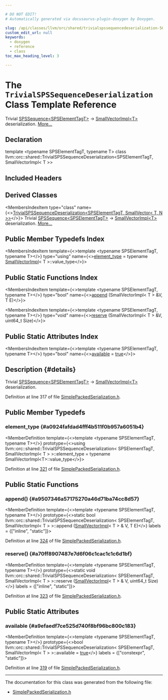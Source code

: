 ```yaml
---

# DO NOT EDIT!
# Automatically generated via docusaurus-plugin-doxygen by Doxygen.

slug: /api/classes/llvm/orc/shared/trivialspssequencedeserialization-50e0d7f1c41e4df8199f0418331b4143
custom_edit_url: null
keywords:
  - doxygen
  - reference
  - class
toc_max_heading_level: 3

---
```





# The `TrivialSPSSequenceDeserialization` Class Template Reference

<DoxygenPage pluginConfig={pluginConfig}>

Trivial <a href="/docs/api/classes/llvm/orc/shared/spssequence">SPSSequence&lt;SPSElementTagT&gt;</a> -&gt; <a href="/docs/api/classes/llvm/smallvectorimpl">SmallVectorImpl&lt;T&gt;</a> deserialization. <a href="#details">More...</a>

## Declaration

<CodeBlock>template &lt;typename SPSElementTagT, typename T&gt;
class llvm::orc::shared::TrivialSPSSequenceDeserialization&lt;SPSElementTagT, SmallVectorImpl&lt; T &gt;&gt;</CodeBlock>

## Included Headers

<IncludesList>
<IncludesListItem
  filePath="llvm/ExecutionEngine/Orc/Shared/SimplePackedSerialization.h"
  permalink="/docs/api/files/include/include/llvm/include/llvm/executionengine/include/llvm/executionengine/orc/include/llvm/executionengine/orc/shared/simplepackedserialization-h"
  isLocal="true" />
</IncludesList>

## Derived Classes

<MembersIndex>

<MembersIndexItem
  type="class"
  name={<><a href="/docs/api/classes/llvm/orc/shared/trivialspssequencedeserialization-f85231e1e53bc289879e23cdc9c8d11b">TrivialSPSSequenceDeserialization&lt;SPSElementTagT, SmallVector&lt; T, N &gt;&gt;</a></>}>
Trivial <a href="/docs/api/classes/llvm/orc/shared/spssequence">SPSSequence&lt;SPSElementTagT&gt;</a> -&gt; <a href="/docs/api/classes/llvm/smallvectorimpl">SmallVectorImpl&lt;T&gt;</a> deserialization. <a href="/docs/api/classes/llvm/orc/shared/trivialspssequencedeserialization-f85231e1e53bc289879e23cdc9c8d11b/#details">More...</a>
</MembersIndexItem>

</MembersIndex>

## Public Member Typedefs Index

<MembersIndex>

<MembersIndexItem
  template={<>template &lt;typename SPSElementTagT, typename T&gt;</>}
  type="using"
  name={<><a href="#a0924fafdad4fff4b511f0b957a6051b4">element&#95;type</a> = typename <a href="/docs/api/classes/llvm/smallvectorimpl">SmallVectorImpl</a>&lt; T &gt;::value&#95;type</>}>
</MembersIndexItem>

</MembersIndex>

## Public Static Functions Index

<MembersIndex>

<MembersIndexItem
  template={<>template &lt;typename SPSElementTagT, typename T&gt;</>}
  type="bool"
  name={<><a href="#a9507346a57175270a46d71ba74cc8d57">append</a> (SmallVectorImpl&lt; T &gt; &amp;V, T E)</>}>
</MembersIndexItem>

<MembersIndexItem
  template={<>template &lt;typename SPSElementTagT, typename T&gt;</>}
  type="void"
  name={<><a href="#a70ff8907487e7d6f06c1cac1c1c6d1bf">reserve</a> (SmallVectorImpl&lt; T &gt; &amp;V, uint64&#95;t Size)</>}>
</MembersIndexItem>

</MembersIndex>

## Public Static Attributes Index

<MembersIndex>

<MembersIndexItem
  template={<>template &lt;typename SPSElementTagT, typename T&gt;</>}
  type="bool"
  name={<><a href="#a9efaedf7ce525d740f8bf96bc800c183">available</a> = <a href="/docs/api/files/lib/lib/analysis/basicaliasanalysis-cpp/#af6d5cafbdfc5313e65d990120021a3ec">true</a></>}>
</MembersIndexItem>

</MembersIndex>

## Description {#details}

Trivial <a href="/docs/api/classes/llvm/orc/shared/spssequence">SPSSequence&lt;SPSElementTagT&gt;</a> -&gt; <a href="/docs/api/classes/llvm/smallvectorimpl">SmallVectorImpl&lt;T&gt;</a> deserialization.

Definition at line 317 of file <a href="/docs/api/files/include/include/llvm/include/llvm/executionengine/include/llvm/executionengine/orc/include/llvm/executionengine/orc/shared/simplepackedserialization-h">SimplePackedSerialization.h</a>.

<SectionDefinition>

## Public Member Typedefs

### element&#95;type {#a0924fafdad4fff4b511f0b957a6051b4}

<MemberDefinition
  template={<>template &lt;typename SPSElementTagT, typename T&gt;</>}
  prototype={<>using llvm::orc::shared::TrivialSPSSequenceDeserialization&lt; SPSElementTagT, SmallVectorImpl&lt; T &gt; &gt;::element&#95;type =  typename SmallVectorImpl&lt;T&gt;::value&#95;type</>}>

Definition at line <a href="/docs/api/files/include/include/llvm/include/llvm/executionengine/include/llvm/executionengine/orc/include/llvm/executionengine/orc/shared/simplepackedserialization-h/#l00321">321</a> of file <a href="/docs/api/files/include/include/llvm/include/llvm/executionengine/include/llvm/executionengine/orc/include/llvm/executionengine/orc/shared/simplepackedserialization-h">SimplePackedSerialization.h</a>.
</MemberDefinition>

</SectionDefinition>

<SectionDefinition>

## Public Static Functions

### append() {#a9507346a57175270a46d71ba74cc8d57}

<MemberDefinition
  template={<>template &lt;typename SPSElementTagT, typename T&gt;</>}
  prototype={<>static bool llvm::orc::shared::TrivialSPSSequenceDeserialization&lt; SPSElementTagT, SmallVectorImpl&lt; T &gt; &gt;::append (<a href="/docs/api/classes/llvm/smallvectorimpl">SmallVectorImpl</a>&lt; T &gt; &amp; V, T E)</>}
  labels = {["inline", "static"]}>

Definition at line <a href="/docs/api/files/include/include/llvm/include/llvm/executionengine/include/llvm/executionengine/orc/include/llvm/executionengine/orc/shared/simplepackedserialization-h/#l00324">324</a> of file <a href="/docs/api/files/include/include/llvm/include/llvm/executionengine/include/llvm/executionengine/orc/include/llvm/executionengine/orc/shared/simplepackedserialization-h">SimplePackedSerialization.h</a>.
</MemberDefinition>

### reserve() {#a70ff8907487e7d6f06c1cac1c1c6d1bf}

<MemberDefinition
  template={<>template &lt;typename SPSElementTagT, typename T&gt;</>}
  prototype={<>static void llvm::orc::shared::TrivialSPSSequenceDeserialization&lt; SPSElementTagT, SmallVectorImpl&lt; T &gt; &gt;::reserve (<a href="/docs/api/classes/llvm/smallvectorimpl">SmallVectorImpl</a>&lt; T &gt; &amp; V, uint64&#95;t Size)</>}
  labels = {["inline", "static"]}>

Definition at line <a href="/docs/api/files/include/include/llvm/include/llvm/executionengine/include/llvm/executionengine/orc/include/llvm/executionengine/orc/shared/simplepackedserialization-h/#l00323">323</a> of file <a href="/docs/api/files/include/include/llvm/include/llvm/executionengine/include/llvm/executionengine/orc/include/llvm/executionengine/orc/shared/simplepackedserialization-h">SimplePackedSerialization.h</a>.
</MemberDefinition>

</SectionDefinition>

<SectionDefinition>

## Public Static Attributes

### available {#a9efaedf7ce525d740f8bf96bc800c183}

<MemberDefinition
  template={<>template &lt;typename SPSElementTagT, typename T&gt;</>}
  prototype={<>bool llvm::orc::shared::TrivialSPSSequenceDeserialization&lt; SPSElementTagT, SmallVectorImpl&lt; T &gt; &gt;::available = <a href="/docs/api/files/lib/lib/analysis/basicaliasanalysis-cpp/#af6d5cafbdfc5313e65d990120021a3ec">true</a></>}
  labels = {["constexpr", "static"]}>

Definition at line <a href="/docs/api/files/include/include/llvm/include/llvm/executionengine/include/llvm/executionengine/orc/include/llvm/executionengine/orc/shared/simplepackedserialization-h/#l00319">319</a> of file <a href="/docs/api/files/include/include/llvm/include/llvm/executionengine/include/llvm/executionengine/orc/include/llvm/executionengine/orc/shared/simplepackedserialization-h">SimplePackedSerialization.h</a>.
</MemberDefinition>

</SectionDefinition>

<hr/>

The documentation for this class was generated from the following file:

<ul>
<li><a href="/docs/api/files/include/include/llvm/include/llvm/executionengine/include/llvm/executionengine/orc/include/llvm/executionengine/orc/shared/simplepackedserialization-h">SimplePackedSerialization.h</a></li>
</ul>

</DoxygenPage>

